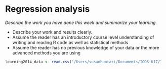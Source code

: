 # Regression analysis

*Describe the work you have done this week and summarize your learning.*

- Describe your work and results clearly. 
- Assume the reader has an introductory course level understanding of writing and reading R code as well as statistical methods
- Assume the reader has no previous knowledge of your data or the more advanced methods you are using  


```r
learning2014_data <- read.csv("/Users/susanhuotari/Documents/IODS K17/IODS-project/data/learning2014.csv")
```

